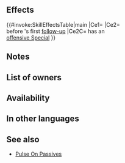 {{Passive
|name=Pulse On: Blades
|type=C
|exclusive=0
|canUseWeapon={{WeaponList|All}}
|canUseMove={{MoveList|Infantry}}
|properties=random_owner
|1name=Pulse On: Blades
|alt1name=Pulse On Blades
|1tagid=SID_追撃の鼓動・刃
|1effect=Grants bonus to unit's Atk/Spd = unit's max Special cooldown count value + 2, and if unit's attack can trigger unit's Special, grants Special cooldown count-2 to unit before unit's first follow-up attack during combat.
|1cost=300
|1required=Time's Pulse 3
}}
==Effects==
{{#invoke:SkillEffectsTable|main
|Ce1={{Eft|Temporary buffs|Atk/Spd|2 + {{Tgt|Unit}}'s max CD}}
|Ce2={{Eft|Reduce Cooldown|2}}<br>before {{Tgt|Unit}}'s first [[follow-up]]
|Ce2C={{Tgt|Unit}} has an<br>[[offensive Special]]
}}
==Notes==
{{Temporary buffs}}
{{CombatCooldownCount|-2}}
==List of owners==
{{Skill Hero List}}
{{NoInheritHeroes}}

==Availability==
{{PassiveFocusList}}
{{PassiveDistributionList}}
{{PassiveCombatManualList}}
==In other languages==
{{OtherLanguages
|japanese= 追撃の鼓動・刃
|german=
|spanishEU=Pulso doble: Filos
|spanishLA=
|french=
|italian=
|chineseTW=
|portuguese=
}}

==See also==
{{See also skills|cond=(Description LIKE '%before unit_s first follow-up%' OR Description LIKE '%=%unit_s max% special cooldown count value%') AND Exclusive='1'}}
* [[Pulse On Passives]]
{{Passives Navbox|C}}